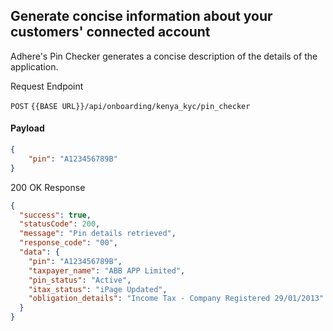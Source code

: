 ## Generate concise information about your customers' connected account

Adhere's Pin Checker generates a concise description of the details of the application.

Request Endpoint

`POST` `{{BASE URL}}/api/onboarding/kenya_kyc/pin_checker`

#### Payload
``` json
{
    "pin": "A123456789B"
}
```

200 OK Response

```json
{
  "success": true,
  "statusCode": 200,
  "message": "Pin details retrieved",
  "response_code": "00",
  "data": {
    "pin": "A123456789B",
    "taxpayer_name": "ABB APP Limited",
    "pin_status": "Active",
    "itax_status": "iPage Updated",
    "obligation_details": "Income Tax - Company Registered 29/01/2013"
  }
}
```